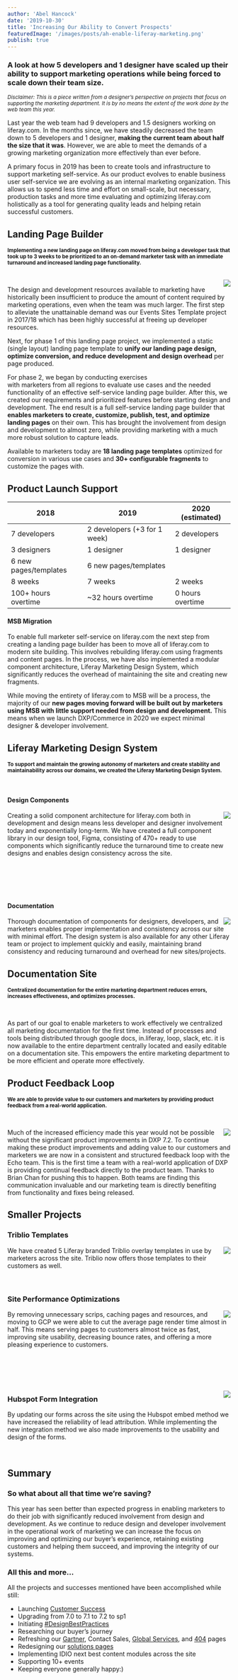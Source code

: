```yaml
---
author: 'Abel Hancock'
date: '2019-10-30'
title: 'Increasing Our Ability to Convert Prospects'
featuredImage: '/images/posts/ah-enable-liferay-marketing.png'
publish: true
---
```



### A look at how 5 developers and 1 designer have scaled up their ability to support marketing operations while being forced to scale down their team size.

_<small>Disclaimer: This is a piece written from a designer’s perspective on projects that focus on supporting the marketing department. It is by no means the extent of the work done by the web team this year.</small>_

Last year the web team had 9 developers and 1.5 designers working on liferay.com. In the months since, we have steadily decreased the team down to 5 developers and 1 designer, **making the current team about half the size that it was**. However, we are able to meet the demands of a growing marketing organization more effectively than ever before.

A primary focus in 2019 has been to create tools and infrastructure to support marketing self-service. As our product evolves to enable business user self-service we are evolving as an internal marketing organization. This allows us to spend less time and effort on small-scale, but necessary, production tasks and more time evaluating and optimizing liferay.com holistically as a tool for generating quality leads and helping retain successful customers.

## Landing Page Builder

**<small style="margin-bottom: 2em;">Implementing a new landing page on liferay.com moved from being a developer task that took up to 3 weeks to be prioritized to an on-demand marketer task with an immediate turnaround and increased landing page functionality.</small>**

<br />

<Link to="https://www.figma.com/proto/lFwAROvThZPyZuugayk1Ro/landing-page-project?node-id=1895%3A249&viewport=817%2C1492%2C0.1658020317554474&scaling=scale-down">
	<Image
		src="images/posts/ah-enable-liferay-to-convert-prospects-landing-page.png"
		rounded
		dropShadow
		align="right"
		size="small"
		margin="0 0 6rem 2rem"
		caption="Landing page template example"
	/>
</Link>

The design and development resources available to marketing have historically been insufficient to produce the amount of content required by marketing operations, even when the team was much larger. The first step to alleviate the unattainable demand was our Events Sites Template project in 2017/18 which has been highly successful at freeing up developer resources.

Next, for phase 1 of this landing page project, we implemented a static (single layout) landing page template to **unify our landing page design, optimize conversion, and reduce development and design overhead** per page produced.

For phase 2, we began by conducting exercises with marketers from all regions to evaluate use cases and the needed functionality of an effective self-service landing page builder. After this, we created our requirements and prioritized features before starting design and development. The end result is a full self-service landing page builder that **enables marketers to create, customize, publish, test, and optimize landing pages** on their own. This has brought the involvement from design and development to almost zero, while providing marketing with a much more robust solution to capture leads.

Available to marketers today are **18 landing page templates** optimized for conversion in various use cases and **30+ configurable fragments** to customize the pages with.

## Product Launch Support

| 2018                  | 2019                         | 2020 (estimated) |
| --------------------- | ---------------------------- | ---------------- |
| 7 developers          | 2 developers (+3 for 1 week) | 2 developers     |
| 3 designers           | 1 designer                   | 1 designer       |
| 6 new pages/templates | 6 new pages/templates        |                  |
| 8 weeks               | 7 weeks                      | 2 weeks          |
| 100+ hours overtime   | ~32 hours overtime           | 0 hours overtime |

#### MSB Migration

To enable full marketer self-service on liferay.com the next step from creating a landing page builder has been to move all of liferay.com to modern site building. This involves rebuilding liferay.com using fragments and content pages. In the process, we have also implemented a modular component architecture, Liferay Marketing Design System, which significantly reduces the overhead of maintaining the site and creating new fragments.

While moving the entirety of liferay.com to MSB will be a process, the majority of our **new pages moving forward will be built out by marketers using MSB with little support needed from design and development.** This means when we launch DXP/Commerce in 2020 we expect minimal designer & developer involvement.

## Liferay Marketing Design System

**<small>To support and maintain the growing autonomy of marketers and create stability and maintainability across our domains, we created the Liferay Marketing Design System.</small>**

<br />

#### Design Components

<Link to="https://www.figma.com/file/LG6yyu4QJJSSHpbuX0vkgo/liferay-marketing?node-id=31%3A676&viewport=3110%2C-1335%2C1.0286442041397095">
	<Image
		src="images/posts/ah-enable-liferay-to-convert-prospects-component-library.png"
		rounded
		dropShadow
		align="right"
		size="small"
		margin="0 0 6rem 2rem"
		caption="Figma component library"
	/>
</Link>

Creating a solid component architecture for liferay.com both in development and design means less developer and designer involvement today and exponentially long-term. We have created a full component library in our design tool, Figma, consisting of 470+ ready to use components which significantly reduce the turnaround time to create new designs and enables design consistency across the site.

<br />
<br />
<br />
<br />

#### Documentation

<Link to="https://style.liferay.design">
	<Image
		src="images/posts/ah-enable-liferay-to-convert-prospects-style-site.png"
		rounded
		dropShadow
		align="right"
		size="small"
		margin="0 0 6rem 2rem"
		caption="style.liferay.design"
	/>
</Link>

Thorough documentation of components for designers, developers, and marketers enables proper implementation and consistency across our site with minimal effort. The design system is also available for any other Liferay team or project to implement quickly and easily, maintaining brand consistency and reducing turnaround and overhead for new sites/projects.

## Documentation Site

**<small>Centralized documentation for the entire marketing department reduces errors, increases effectiveness, and optimizes processes.</small>**

<br />

As part of our goal to enable marketers to work effectively we centralized all marketing documentation for the first time. Instead of processes and tools being distributed through google docs, in.liferay, loop, slack, etc. it is now available to the entire department centrally located and easily editable on a documentation site. This empowers the entire marketing department to be more efficient and operate more effectively.

## Product Feedback Loop

**<small>We are able to provide value to our customers and marketers by providing product feedback from a real-world application.</small>**

<br />

<Image
	src="images/posts/ah-enable-liferay-to-convert-prospects-t-echo.png"
	rounded
	dropShadow
	align="right"
	size="small"
	margin="0 0 6rem 2rem"
	caption="Communication with product teams in Slack"
/>

Much of the increased efficiency made this year would not be possible without the significant product improvements in DXP 7.2. To continue making these product improvements and adding value to our customers and marketers we are now in a consistent and structured feedback loop with the Echo team. This is the first time a team with a real-world application of DXP is providing continual feedback directly to the product team. Thanks to Brian Chan for pushing this to happen. Both teams are finding this communication invaluable and our marketing team is directly benefiting from functionality and fixes being released.

## Smaller Projects

### Triblio Templates

<Image
	src="images/posts/ah-enable-liferay-to-convert-prospects-triblio.png"
	rounded
	dropShadow
	align="right"
	size="small"
	margin="0 0 0rem 2rem"
	caption="Triblio popup template example"
/>

We have created 5 Liferay branded Triblio overlay templates in use by marketers across the site. Triblio now offers those templates to their customers as well.
<br />
<br />
<br />

### Site Performance Optimizations

<Image
	src="images/posts/ah-enable-liferay-to-convert-prospects-performance.png"
	rounded
	dropShadow
	align="right"
	size="small"
	margin="0 0 0rem 2rem"
	caption="Site performance metrics from SpeedIndex"
/>

By removing unnecessary scrips, caching pages and resources, and moving to GCP we were able to cut the average page render time almost in half. This means serving pages to customers almost twice as fast, improving site usability, decreasing bounce rates, and offering a more pleasing experience to customers.

<br />
<br />
<br />
<br />

<Image
	src="images/posts/ah-enable-liferay-to-convert-prospects-hubspot-form.png"
	rounded
	align="right"
	size="small"
	margin="0 0 6rem 2rem"
	caption="Hubspot form on liferay.com"
/>

### Hubspot Form Integration

By updating our forms across the site using the Hubspot embed method we have increased the reliability of lead attribution. While implementing the new integration method we also made improvements to the usability and design of the forms.

<br />

## Summary

### So what about all that time we’re saving?

This year has seen better than expected progress in enabling marketers to do their job with significantly reduced involvement from design and development. As we continue to reduce design and developer involvement in the operational work of marketing we can increase the focus on improving and optimizing our buyer’s experience, retaining existing customers and helping them succeed, and improving the integrity of our systems.

### All this and more…

All the projects and successes mentioned have been accomplished while still:

-   Launching [Customer Success](https://www.liferay.com/services/success/journey/dxp-cloud)
-   Upgrading from 7.0 to 7.1 to 7.2 to sp1
-   Initiating [#DesignBestPractices](/tags/best-practices)
-   Researching our buyer’s journey
-   Refreshing our [Gartner](https://www.liferay.com/company/gartner/magic-quadrant-digital-experience-platforms), Contact Sales, [Global Services](https://www.liferay.com/consulting), and [404](https://www.liferay.com/404) pages
-   Redesigning our [solutions pages](https://www.liferay.com/solutions/industries/insurance)
-   Implementing IDIO next best content modules across the site
-   Supporting 10+ events
-   Keeping everyone generally happy:)